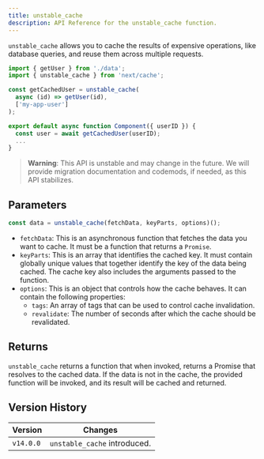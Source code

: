 ```yaml
---
title: unstable_cache
description: API Reference for the unstable_cache function.
---
```


`unstable_cache` allows you to cache the results of expensive operations, like database queries, and reuse them across multiple requests.

```jsx
import { getUser } from './data';
import { unstable_cache } from 'next/cache';

const getCachedUser = unstable_cache(
  async (id) => getUser(id),
  ['my-app-user']
);

export default async function Component({ userID }) {
  const user = await getCachedUser(userID);
  ...
}
```

> **Warning**: This API is unstable and may change in the future. We will provide migration documentation and codemods, if needed, as this API stabilizes.

## Parameters

```jsx
const data = unstable_cache(fetchData, keyParts, options)();
```

- `fetchData`: This is an asynchronous function that fetches the data you want to cache. It must be a function that returns a `Promise`.
- `keyParts`: This is an array that identifies the cached key. It must contain globally unique values that together identify the key of the data being cached. The cache key also includes the arguments passed to the function.
- `options`: This is an object that controls how the cache behaves. It can contain the following properties:
  - `tags`: An array of tags that can be used to control cache invalidation.
  - `revalidate`: The number of seconds after which the cache should be revalidated.

## Returns

`unstable_cache` returns a function that when invoked, returns a Promise that resolves to the cached data. If the data is not in the cache, the provided function will be invoked, and its result will be cached and returned.

## Version History

| Version   | Changes                      |
| --------- | ---------------------------- |
| `v14.0.0` | `unstable_cache` introduced. |
